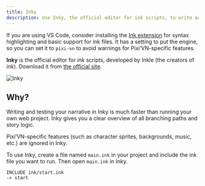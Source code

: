 ```yaml
---
title: Inky
description: Use Inky, the official editor for ink scripts, to write and test your narrative.
---
```


<Callout title="VS Code" type="warn">

If you are using VS Code, consider installing the [Ink extension](https://marketplace.visualstudio.com/items?itemName=drincs-productions.pixi-vn-ink-vscode) for syntax highlighting and basic support for ink files. It has a setting to put the engine, so you can set it to `pixi-vn` to avoid warnings for Pixi’VN-specific features.

</Callout>

**Inky** is the official editor for *ink* scripts, developed by Inkle (the creators of *ink*). Download it from [the official site](https://www.inklestudios.com/ink/).

![Inky](/inky.png)

## Why?

Writing and testing your narrative in Inky is much faster than running your own web project. Inky gives you a clear overview of all branching paths and story logic.

<Callout type="info">

Pixi’VN-specific features (such as character sprites, backgrounds, music, etc.) are ignored in Inky.

</Callout>

To use Inky, create a file named `main.ink` in your project and include the ink file you want to run. Then open `main.ink` in Inky.

```ink title="main.ink"
INCLUDE ink/start.ink
-> start
```
